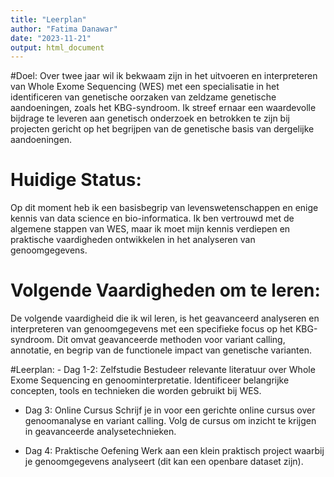 ```yaml
---
title: "Leerplan"
author: "Fatima Danawar"
date: "2023-11-21"
output: html_document
---
```

#Doel: 
Over twee jaar wil ik bekwaam zijn in het uitvoeren en interpreteren van Whole Exome Sequencing (WES) met een specialisatie in het identificeren van genetische oorzaken van zeldzame genetische aandoeningen, zoals het KBG-syndroom. Ik streef ernaar een waardevolle bijdrage te leveren aan genetisch onderzoek en betrokken te zijn bij projecten gericht op het begrijpen van de genetische basis van dergelijke aandoeningen.

# Huidige Status: 
Op dit moment heb ik een basisbegrip van levenswetenschappen en enige kennis van data science en bio-informatica. Ik ben vertrouwd met de algemene stappen van WES, maar ik moet mijn kennis verdiepen en praktische vaardigheden ontwikkelen in het analyseren van genoomgegevens.

# Volgende Vaardigheden om te leren: 
De volgende vaardigheid die ik wil leren, is het geavanceerd analyseren en interpreteren van genoomgegevens met een specifieke focus op het KBG-syndroom. Dit omvat geavanceerde methoden voor variant calling, annotatie, en begrip van de functionele impact van genetische varianten.

#Leerplan:
- Dag 1-2: Zelfstudie
Bestudeer relevante literatuur over Whole Exome Sequencing en genoominterpretatie.
Identificeer belangrijke concepten, tools en technieken die worden gebruikt bij WES.

- Dag 3: Online Cursus
Schrijf je in voor een gerichte online cursus over genoomanalyse en variant calling.
Volg de cursus om inzicht te krijgen in geavanceerde analysetechnieken.

- Dag 4: Praktische Oefening
Werk aan een klein praktisch project waarbij je genoomgegevens analyseert (dit kan een openbare dataset zijn).
